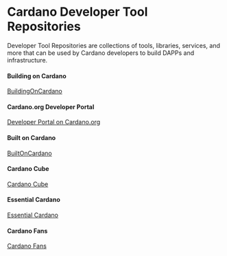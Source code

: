 
# Cardano Developer Tool Repositories
Developer Tool Repositories are collections of tools, libraries, services, and more that can be used by Cardano developers to build DAPPs and infrastructure.

#### Building on Cardano 
[BuildingOnCardano](https://buildingoncardano.dev/) 

#### Cardano.org Developer Portal
[Developer Portal on Cardano.org](https://developers.cardano.org/tools/) 

#### Built on Cardano
[BuiltOnCardano](https://builtoncardano.com/ecosystem/developer-tools)

#### Cardano Cube
[Cardano Cube](https://www.cardanocube.io/collections/developer-tools)

#### Essential Cardano
[Essential Cardano](https://www.essentialcardano.io/article/a-list-of-community-built-developer-tools-on-cardano)

#### Cardano Fans
[Cardano Fans](https://cardano.fans/our-work)
